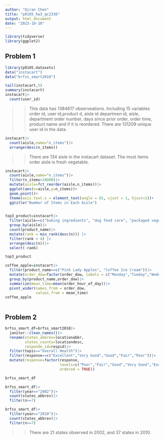 ```yaml
---
author: "Qiran Chen"
title: "p8105_hw3_qc2336"
output: html_document
date: "2023-10-10"
---
```


```r
library(tidyverse)
library(ggplot2)
```

## Problem 1


```r
library(p8105.datasets)
data("instacart")
data("brfss_smart2010")
```

```r
tail(instacart,5)
summary(instacart)
instacart|> 
  count(user_id)
```
>> This data has 1384617 observeations. Including 15 variables order id, user id,product d, aisle id departmen id, aisle, department order number, days since prior order, order time, product name and if it is reordered. There are 131209 unique user id in the data.


```r
instacart|>
  count(aisle,name="n_items")|>
  arrange(desc(n_items))

```
>> There are 134 aisle in the instacart dataset. The most items order aisle is fresh vegetable.

```r
instacart|>
  count(aisle,name="n_items")|>
  filter(n_items>10000)|>
  mutate(aisle=fct_reorder(aisle,n_items))|>
  ggplot(aes(x=aisle,y=n_items))+
  geom_point()+
  theme(axis.text.x = element_text(angle = 65, vjust = 1, hjust=1))+
  ggtitle("Number of Items in Each Aisle")
  
```

```r
top3_product=instacart|>
  filter(aisle==c("baking ingredients", "dog food care", "packaged vegetables fruits"))|>
  group_by(aisle)|>
  count(product_name)|>
  mutate(rank = min_rank(desc(n))) |>
  filter(rank < 4) |>
  arrange(desc(n))|>
  select(-rank)

top3_product
```


```r
coffee_apple=instacart|>
  filter(product_name==c("Pink Lady Apples", "Coffee Ice Cream"))|>
  mutate(order_dow=factor(order_dow, labels = c("Monday","Tueday","Wednesday","Thursday","Friday", "Saturday", "Sunday")))|>
  group_by(product_name,order_dow)|>
  summarize(mean_time=mean(order_hour_of_day))|>
  pivot_wider(names_from = order_dow,
              values_from = mean_time)
coffee_apple
  
```
## Problem 2

```r
brfss_smart_df=brfss_smart2010|>
  janitor::clean_names()|>
  rename(states_abbrev=locationabbr,
         states_county=locationdesc,
         responde_id=respid)|>
  filter(topic=="Overall Health")|>
  filter(response==c("Excellent","Very Good","Good","Fair","Poor"))|>
  mutate(response=factor(response,
                         levels=c("Poor","Fair","Good","Very Good","Excellent"),
                         ordered = TRUE))

brfss_smart_df

```
```r

brfss_smart_df|>
  filter(year=="2002")|>
  count(states_abbrev)|>
  filter(n>=7)

brfss_smart_df|>
  filter(year=="2010")|>
  count(states_abbrev)|>
  filter(n>=7)
```
>> There are 21 states observed in 2002, and 37 states in 2010.
